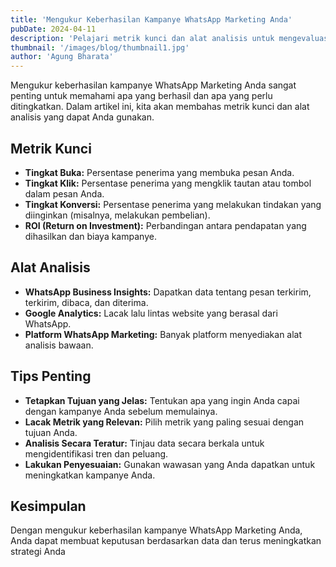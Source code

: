```yaml
---
title: 'Mengukur Keberhasilan Kampanye WhatsApp Marketing Anda'
pubDate: 2024-04-11
description: 'Pelajari metrik kunci dan alat analisis untuk mengevaluasi kinerja kampanye WhatsApp Marketing Anda.'
thumbnail: '/images/blog/thumbnail1.jpg'
author: 'Agung Bharata'
---
```


Mengukur keberhasilan kampanye WhatsApp Marketing Anda sangat penting untuk memahami apa yang berhasil dan apa yang perlu ditingkatkan. Dalam artikel ini, kita akan membahas metrik kunci dan alat analisis yang dapat Anda gunakan.

## Metrik Kunci

- **Tingkat Buka:** Persentase penerima yang membuka pesan Anda.
- **Tingkat Klik:** Persentase penerima yang mengklik tautan atau tombol dalam pesan Anda.
- **Tingkat Konversi:** Persentase penerima yang melakukan tindakan yang diinginkan (misalnya, melakukan pembelian).
- **ROI (Return on Investment):** Perbandingan antara pendapatan yang dihasilkan dan biaya kampanye.

## Alat Analisis

- **WhatsApp Business Insights:** Dapatkan data tentang pesan terkirim, terkirim, dibaca, dan diterima.
- **Google Analytics:** Lacak lalu lintas website yang berasal dari WhatsApp.
- **Platform WhatsApp Marketing:** Banyak platform menyediakan alat analisis bawaan.

## Tips Penting

- **Tetapkan Tujuan yang Jelas:** Tentukan apa yang ingin Anda capai dengan kampanye Anda sebelum memulainya.
- **Lacak Metrik yang Relevan:** Pilih metrik yang paling sesuai dengan tujuan Anda.
- **Analisis Secara Teratur:** Tinjau data secara berkala untuk mengidentifikasi tren dan peluang.
- **Lakukan Penyesuaian:** Gunakan wawasan yang Anda dapatkan untuk meningkatkan kampanye Anda.

## Kesimpulan

Dengan mengukur keberhasilan kampanye WhatsApp Marketing Anda, Anda dapat membuat keputusan berdasarkan data dan terus meningkatkan strategi Anda
